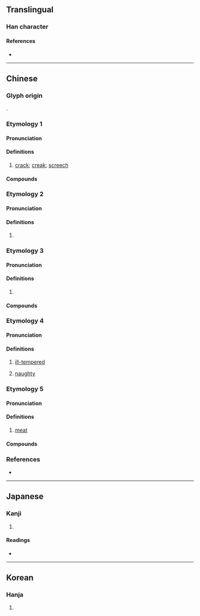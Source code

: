 {{also|尜}}
{{character info/new}}
==Translingual==

===Han character===
{{Han char|rn=30|rad=口|as=11|sn=14|four=61053|canj=RMUI|ids=⿰口戛}}

====References====
* {{Han ref|kx=0205.150|dkj=04184|dj=0428.090|hdz=10675.060|uh=560E|ud=22030|bh=B9C7|bd=47559}}

----

==Chinese==

===Glyph origin===
{{Han etym}}
{{Han compound|口|戛|ls=psc|c1=s|c2=p|t1=mouth}}.

===Etymology 1===
{{zh-forms}}

====Pronunciation====
{{zh-pron
|m=gā
|c=gaa1,gat1,gaat3
|mc=y
|oc=y
|cat=
}}

====Definitions====
{{zh-hanzi}}

# {{lb|zh|onomatopoeic}} {{n-g|A short but loud sound:}} [[crack]]; [[creak]]; [[screech]]

====Compounds====
{{zh-der|嘎叭|嘎吱|嘎啦|嘎嘎|嘎嘎渣渣|嘎巴|嘎巴兒|嘎巴流星|嘎渣兒|嘰嘰嘎嘎}}

===Etymology 2===
{{zh-forms}}

====Pronunciation====
{{zh-pron
|m=gá
|cat=
}}

====Definitions====
{{zh-hanzi}}

# {{zh-only|嘎調}}

===Etymology 3===
{{zh-forms}}

====Pronunciation====
{{zh-pron
|m=gá
|c=gaa4,gaat3
|cat=
}}

====Definitions====
{{zh-hanzi}}

# {{zh-alt-form|尜}}

====Compounds====
{{zh-der|嘎兒|嘎嘎兒|嘎嘎:gága|嘎嘎兒天|嘎嘎棗兒}}

===Etymology 4===
{{zh-forms|alt=玍,戛}}

====Pronunciation====
{{zh-pron
|m=gǎ
|c=gaa2,gaat3
|cat=a
}}

====Definitions====
{{zh-hanzi}}

# {{lb|zh|Beijing Mandarin|Northeastern Mandarin|Jilu Mandarin|Jiaoliao Mandarin|Zhongyuan Mandarin|dialectal Jin}} [[ill-tempered]]
# {{lb|zh|Beijing Mandarin|Northeastern Mandarin|Jilu Mandarin}} [[naughty]]

===Etymology 5===
{{zh-forms|alt=戛,朒}}

====Pronunciation====
{{zh-pron
|m-s=ga3
|cat=n
}}

====Definitions====
{{zh-hanzi}}

# {{lb|zh|Sichuanese}} [[meat]]

====Compounds====
{{zh-der|*嘎嘎}}

===References===
* {{R:yue:Hanzi}}

----

==Japanese==

===Kanji===
{{ja-kanji|grade=|rs=口11}}

# {{defn|lang=ja|sort=口11}}

====Readings====
* {{ja-readings|on=[[かつ]] (katsu), [[けち]] (kechi)|kun=}}

----

==Korean==

===Hanja===
{{ko-hanja|hangeul=알|rv=al|mr=al}}

# {{defn|lang=ko|sort=口11}}